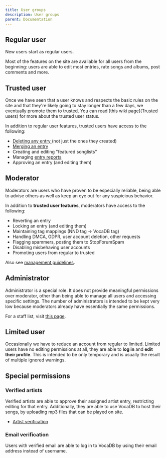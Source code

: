---
title: User groups
description: User groups
parent: Documentation
---

## Regular user

New users start as regular users. 

Most of the features on the site are available for all users from the beginning:
users are able to edit most entries, rate songs and albums, post comments and more. 

## Trusted user

Once we have seen that a user knows and respects the basic rules on the site and that they're likely going to stay longer than a few days, we eventually promote them to trusted. You can read [this wiki page](Trusted users) for more about the trusted user status.

In addition to regular user features, trusted users have access to the following:
* [Deleting any entry ](/docs/guidelines/content-removal-guidelines) (not just the ones they created)
* [Merging an entry](/docs/guidelines/merging-entries)
* Creating and editing "featured songlists"
* Managing [entry reports](/docs/guidelines/entry-reports)
* Approving an entry (and editing them)

## Moderator

Moderators are users who have proven to be especially reliable, being able to advise others as well as keep an eye out for any suspicious behavior.

In addition to **trusted user features**, moderators have access to the following:
* Reverting an entry
* Locking an entry (and editing them)
* Maintaining tag mappings (NND tag -> VocaDB tag)
* Handling DMCA, GDPR, user account deletion, other requests
* Flagging spammers, posting them to StopForumSpam
* Disabling misbehaving user accounts
* Promoting users from regular to trusted

Also see [management guidelines](/docs/guidelines/management-guidelines).

## Administrator

Administrator is a special role. It does not provide meaningful permissions over moderator, other than being able to manage all users and accessing specific settings. The number of administrators is intended to be kept very low because moderators already have essentially the same permissions.

For a staff list, visit [this page](/docs/documentation/staff-roles).

## Limited user

Occasionally we have to reduce an account from regular to limited. Limited users have no editing permissions at all, they are able to **log in** and **edit their profile**. This is intended to be only temporary and is usually the result of multiple ignored warnings.

## Special permissions

### Verified artists

Verified artists are able to approve their assigned artist entry, restricting editing for that entry. Additionally, they are able to use VocaDB to host their songs, by uploading mp3 files that can be played on site.

* [Artist verification](/docs/starting/artist-verification)

### Email verification

Users with verified email are able to log in to VocaDB by using their email address instead of username.